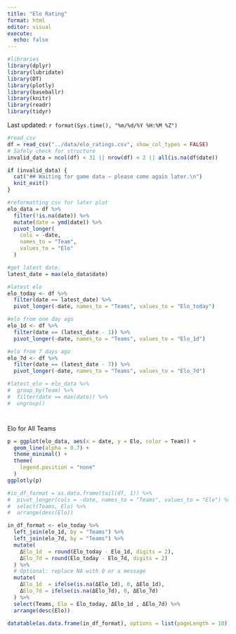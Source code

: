 ---
title: "Elo Rating"
format: html
editor: visual
execute:
  echo: false
---

```{r message = FALSE, warning = FALSE}
#libraries
library(dplyr)
library(lubridate)
library(DT)
library(plotly)
library(baseballr)
library(knitr)
library(readr)
library(tidyr)
```

Last updated: `r format(Sys.time(), "%m/%d/%Y %H:%M %Z")`

```{r}
#read_csv
df = read_csv("../data/elo_ratings.csv", show_col_types = FALSE)
# Safely check for structure
invalid_data = ncol(df) < 31 || nrow(df) < 2 || all(is.na(df$date))

if (invalid_data) {
  cat("## Waiting for game data — please come again later.\n")
  knit_exit()
}
```

```{r}
#reformatting csv for later plot
elo_data = df %>% 
  filter(!is.na(date)) %>% 
  mutate(date = ymd(date)) %>% 
  pivot_longer(
    cols = -date,
    names_to = "Team",
    values_to = "Elo"
  )

#get latest date. 
latest_date = max(elo_data$date)

#latest elo
elo_today <- df %>%
  filter(date == latest_date) %>%
  pivot_longer(-date, names_to = "Teams", values_to = "Elo_today")

#elo from one day ago
elo_1d <- df %>%
  filter(date == (latest_date - 1)) %>%
  pivot_longer(-date, names_to = "Teams", values_to = "Elo_1d")

#elo from 7 days ago
elo_7d <- df %>%
  filter(date == (latest_date - 7)) %>%
  pivot_longer(-date, names_to = "Teams", values_to = "Elo_7d")

#latest_elo = elo_data %>% 
#  group_by(Team) %>% 
#  filter(date == max(date)) %>% 
#  ungroup()
```

::: {style="margin-top: 40px;"}
Elo for All Teams
:::

```{r}
p = ggplot(elo_data, aes(x = date, y = Elo, color = Team)) +
  geom_line(alpha = 0.7) +
  theme_minimal() +
  theme(
    legend.position = "none"
  )
ggplotly(p)
```

```{r}
#in_df_format = as.data.frame(tail(df, 1)) %>% 
#  pivot_longer(cols = -date, names_to = "Teams", values_to = "Elo") %>% 
#  select(Teams, Elo) %>% 
#  arrange(desc(Elo))

in_df_format <- elo_today %>%
  left_join(elo_1d, by = "Teams") %>%
  left_join(elo_7d, by = "Teams") %>%
  mutate(
    ΔElo_1d  = round(Elo_today - Elo_1d, digits = 2),
    ΔElo_7d = round(Elo_today - Elo_7d, digits = 2)
  ) %>%
  # Optional: replace NA with 0 or a message
  mutate(
    ΔElo_1d  = ifelse(is.na(ΔElo_1d), 0, ΔElo_1d),
    ΔElo_7d = ifelse(is.na(ΔElo_7d), 0, ΔElo_7d)
  ) %>%
  select(Teams, Elo = Elo_today, ΔElo_1d , ΔElo_7d) %>%
  arrange(desc(Elo))

datatable(as.data.frame(in_df_format), options = list(pageLength = 10))
```
